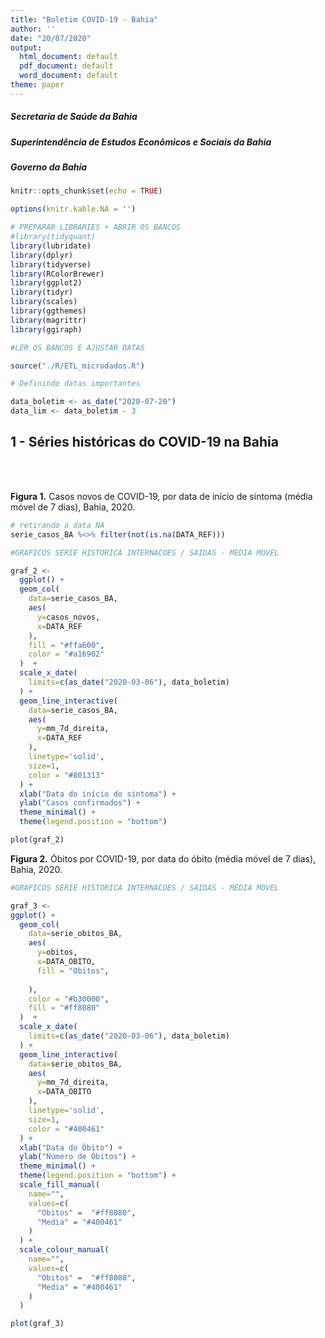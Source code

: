 ```yaml
---
title: "Boletim COVID-19 - Bahia"
author: ''
date: "20/07/2020"
output:
  html_document: default
  pdf_document: default
  word_document: default
theme: paper
---
```

<STYLE TYPE="text/css">

table {
  border-collapse: collapse;
  border-spacing: 0;
  width: 100%;
  border: 1px solid #ddd;
}

th, td {
  text-align: left;
  padding: 16px;
}

tr:nth-child(even) {
  background-color: #f2f2f2;
}

</STYLE>
##### **Secretaria de Saúde da Bahia** #####
##### **Superintendência de Estudos Econômicos e Sociais da Bahia** #####
##### **Governo da Bahia** #####
```r
knitr::opts_chunk$set(echo = TRUE)

options(knitr.kable.NA = '')

# PREPARAR LIBRARIES + ABRIR OS BANCOS
#library(tidyquant)
library(lubridate)
library(dplyr)
library(tidyverse)
library(RColorBrewer)
library(ggplot2)
library(tidyr) 
library(scales)
library(ggthemes) 
library(magrittr)
library(ggiraph)

#LER OS BANCOS E AJUSTAR DATAS

source("./R/ETL_microdados.R")

# Definindo datas importantes

data_boletim <- as_date("2020-07-20")
data_lim <- data_boletim - 3

```

##  **1 - Séries históricas do COVID-19 na Bahia**

<br>
<br>

**Figura 1.** Casos novos de COVID-19, por data de início de sintoma (média móvel de 7 dias), Bahia, 2020. 
```r

# retirando a data NA
serie_casos_BA %<>% filter(not(is.na(DATA_REF)))

#GRAFICOS SERIE HISTORICA INTERNACOES / SAIDAS - MEDIA MOVEL 

graf_2 <- 
  ggplot() +
  geom_col(
    data=serie_casos_BA,
    aes(
      y=casos_novos,
      x=DATA_REF
    ),
    fill = "#ffa600",
    color = "#a16902"
  )  +
  scale_x_date(
    limits=c(as_date("2020-03-06"), data_boletim)
  ) +
  geom_line_interactive(
    data=serie_casos_BA,
    aes(
      y=mm_7d_direita,
      x=DATA_REF
    ),
    linetype='solid',
    size=1,
    color = "#801313"
  ) +
  xlab("Data do início do sintoma") +
  ylab("Casos confirmados") +
  theme_minimal() +
  theme(legend.position = "bottom")

plot(graf_2)

```

**Figura 2.** Óbitos por COVID-19, por data do óbito (média móvel de 7 dias), Bahia, 2020. 
```r

#GRAFICOS SERIE HISTORICA INTERNACOES / SAIDAS - MEDIA MOVEL 

graf_3 <- 
ggplot() +
  geom_col(
    data=serie_obitos_BA,
    aes(
      y=obitos,
      x=DATA_OBITO,
      fill = "Obitos",
       
    ),
    color = "#b30000",
    fill = "#ff8080"
  )  +
  scale_x_date(
    limits=c(as_date("2020-03-06"), data_boletim)
  ) +
  geom_line_interactive(
    data=serie_obitos_BA,
    aes(
      y=mm_7d_direita,
      x=DATA_OBITO
    ),
    linetype='solid',
    size=1,
    color = "#400461"
  ) +
  xlab("Data do Óbito") +
  ylab("Número de Óbitos") +
  theme_minimal() +
  theme(legend.position = "bottom") +
  scale_fill_manual(
    name="",
    values=c(
      "Obitos" =  "#ff8080",
      "Media" = "#400461"
    ) 
  ) +
  scale_colour_manual(
    name="",
    values=c(
      "Obitos" =  "#ff8080",
      "Media" = "#400461"
    ) 
  )

plot(graf_3)

```